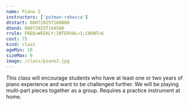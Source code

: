 ```yaml
---
name: Piano 2
instructors: ['putman-rebecca']
dtstart: 08072025T160000
dtend: 08072025T164500
rrule: FREQ=WEEKLY;INTERVAL=1;COUNT=6
cost: 75
kind: class
ageMin: 10
sizeMax: 6
image: /class/piano2.jpg
---
```


This class will encourage students who have at least one or two years of piano experience and want to be challenged further.
We will be playing multi-part pieces together as a group. Requires a practice instrument at home.
